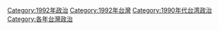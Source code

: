 [[Category:1992年政治|Category:1992年政治]]
[[Category:1992年台灣|Category:1992年台灣]]
[[Category:1990年代台湾政治|Category:1990年代台湾政治]]
[[Category:各年台灣政治|Category:各年台灣政治]]